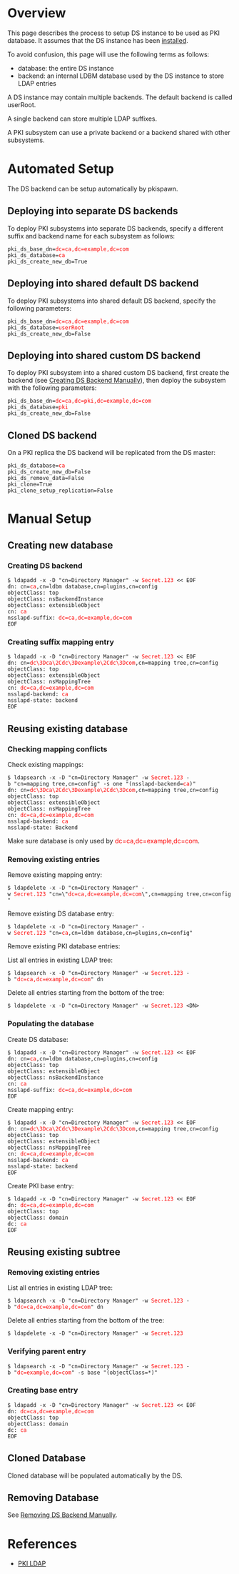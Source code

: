 = Overview =

This page describes the process to setup DS instance to be used as PKI database. It assumes that the DS instance has been [https://github.com/dogtagpki/pki/wiki/DS-Installation installed].

To avoid confusion, this page will use the following terms as follows:
* database: the entire DS instance
* backend: an internal LDBM database used by the DS instance to store LDAP entries

A DS instance may contain multiple backends. The default backend is called userRoot.

A single backend can store multiple LDAP suffixes.

A PKI subsystem can use a private backend or a backend shared with other subsystems.

= Automated Setup =

The DS backend can be setup automatically by pkispawn.

== Deploying into separate DS backends ==

To deploy PKI subsystems into separate DS backends, specify a different suffix and backend name for each subsystem as follows:

 pki_ds_base_dn=<font color="red">dc=ca,dc=example,dc=com</font>
 pki_ds_database=<font color="red">ca</font>
 pki_ds_create_new_db=True

== Deploying into shared default DS backend ==

To deploy PKI subsystems into shared default DS backend, specify the following parameters:

 pki_ds_base_dn=<font color="red">dc=ca,dc=example,dc=com</font>
 pki_ds_database=<font color="red">userRoot</font>
 pki_ds_create_new_db=False

== Deploying into shared custom DS backend ==

To deploy PKI subsystem into a shared custom DS backend,
first create the backend (see [https://github.com/dogtagpki/pki/wiki/Creating-DS-Backend-Manually Creating DS Backend Manually]),
then deploy the subsystem with the following parameters:

 pki_ds_base_dn=<font color="red">dc=ca,dc=pki,dc=example,dc=com</font>
 pki_ds_database=<font color="red">pki</font>
 pki_ds_create_new_db=False

== Cloned DS backend ==

On a PKI replica the DS backend will be replicated from the DS master:

 pki_ds_database=<font color="red">ca</font>
 pki_ds_create_new_db=False
 pki_ds_remove_data=False
 pki_clone=True
 pki_clone_setup_replication=False

= Manual Setup =

== Creating new database ==

=== Creating DS backend ===

 $ ldapadd -x -D "cn=Directory Manager" -w <font color="red">Secret.123</font> << EOF
 dn: cn=<font color="red">ca</font>,cn=ldbm database,cn=plugins,cn=config
 objectClass: top
 objectClass: nsBackendInstance
 objectClass: extensibleObject
 cn: <font color="red">ca</font>
 nsslapd-suffix: <font color="red">dc=ca,dc=example,dc=com</font>
 EOF

=== Creating suffix mapping entry ===

 $ ldapadd -x -D "cn=Directory Manager" -w <font color="red">Secret.123</font> << EOF
 dn: cn=<font color="red">dc\3Dca\2Cdc\3Dexample\2Cdc\3Dcom</font>,cn=mapping tree,cn=config
 objectClass: top
 objectClass: extensibleObject
 objectClass: nsMappingTree
 cn: <font color="red">dc=ca,dc=example,dc=com</font>
 nsslapd-backend: <font color="red">ca</font>
 nsslapd-state: backend
 EOF

== Reusing existing database ==

=== Checking mapping conflicts ===

Check existing mappings:

 $ ldapsearch -x -D "cn=Directory Manager" -w <font color="red">Secret.123</font> -b "cn=mapping tree,cn=config" -s one "(nsslapd-backend=<font color="red">ca</font>)"
 dn: cn=<font color="red">dc\3Dca\2Cdc\3Dexample\2Cdc\3Dcom</font>,cn=mapping tree,cn=config
 objectClass: top
 objectClass: extensibleObject
 objectClass: nsMappingTree
 cn: <font color="red">dc=ca,dc=example,dc=com</font>
 nsslapd-backend: <font color="red">ca</font>
 nsslapd-state: Backend

Make sure database is only used by <font color="red">dc=ca,dc=example,dc=com</font>.

=== Removing existing entries ===

Remove existing mapping entry:

 $ ldapdelete -x -D "cn=Directory Manager" -w <font color="red">Secret.123</font> "cn=\"<font color="red">dc=ca,dc=example,dc=com</font>\",cn=mapping tree,cn=config"

Remove existing DS database entry:

 $ ldapdelete -x -D "cn=Directory Manager" -w <font color="red">Secret.123</font> "cn=<font color="red">ca</font>,cn=ldbm database,cn=plugins,cn=config"

Remove existing PKI database entries:

List all entries in existing LDAP tree:

 $ ldapsearch -x -D "cn=Directory Manager" -w <font color="red">Secret.123</font> -b "<font color="red">dc=ca,dc=example,dc=com</font>" dn

Delete all entries starting from the bottom of the tree:

 $ ldapdelete -x -D "cn=Directory Manager" -w <font color="red">Secret.123</font> &lt;DN&gt;

=== Populating the database ===

Create DS database:

 $ ldapadd -x -D "cn=Directory Manager" -w <font color="red">Secret.123</font> << EOF
 dn: cn=<font color="red">ca</font>,cn=ldbm database,cn=plugins,cn=config
 objectClass: top
 objectClass: extensibleObject
 objectClass: nsBackendInstance
 cn: <font color="red">ca</font>
 nsslapd-suffix: <font color="red">dc=ca,dc=example,dc=com</font>
 EOF

Create mapping entry:

 $ ldapadd -x -D "cn=Directory Manager" -w <font color="red">Secret.123</font> << EOF
 dn: cn=<font color="red">dc\3Dca\2Cdc\3Dexample\2Cdc\3Dcom</font>,cn=mapping tree,cn=config
 objectClass: top
 objectClass: extensibleObject
 objectClass: nsMappingTree
 cn: <font color="red">dc=ca,dc=example,dc=com</font>
 nsslapd-backend: <font color="red">ca</font>
 nsslapd-state: backend
 EOF

Create PKI base entry:

 $ ldapadd -x -D "cn=Directory Manager" -w <font color="red">Secret.123</font> << EOF
 dn: <font color="red">dc=ca,dc=example,dc=com</font>
 objectClass: top
 objectClass: domain
 dc: <font color="red">ca</font>
 EOF

== Reusing existing subtree ==

=== Removing existing entries ===

List all entries in existing LDAP tree:

 $ ldapsearch -x -D "cn=Directory Manager" -w <font color="red">Secret.123</font> -b "<font color="red">dc=ca,dc=example,dc=com</font>" dn

Delete all entries starting from the bottom of the tree:

 $ ldapdelete -x -D "cn=Directory Manager" -w <font color="red">Secret.123</font> <DN>

=== Verifying parent entry ===

 $ ldapsearch -x -D "cn=Directory Manager" -w <font color="red">Secret.123</font> -b "<font color="red">dc=example,dc=com</font>" -s base "(objectClass=*)"

=== Creating base entry ===

 $ ldapadd -x -D "cn=Directory Manager" -w <font color="red">Secret.123</font> << EOF
 dn: <font color="red">dc=ca,dc=example,dc=com</font>
 objectClass: top
 objectClass: domain
 dc: <font color="red">ca</font>
 EOF

== Cloned Database ==

Cloned database will be populated automatically by the DS.

== Removing Database ==

See [https://github.com/dogtagpki/pki/wiki/Removing-DS-Backend-Manually Removing DS Backend Manually].

= References =

* [[PKI LDAP]]